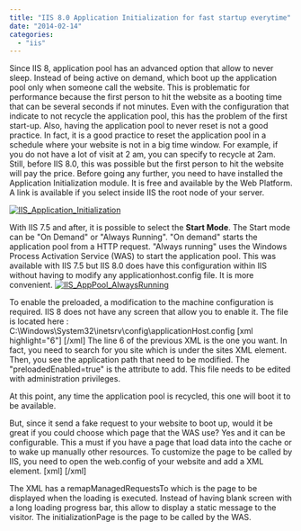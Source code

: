 ```yaml
---
title: "IIS 8.0 Application Initialization for fast startup everytime"
date: "2014-02-14"
categories: 
  - "iis"
---
```


Since IIS 8, application pool has an advanced option that allow to never sleep. Instead of being active on demand, which boot up the application pool only when someone call the website. This is problematic for performance because the first person to hit the website as a booting time that can be several seconds if not minutes. Even with the configuration that indicate to not recycle the application pool, this has the problem of the first start-up. Also, having the application pool to never reset is not a good practice. In fact, it is a good practice to reset the application pool in a schedule where your website is not in a big time window. For example, if you do not have a lot of visit at 2 am, you can specify to recycle at 2am. Still, before IIS 8.0, this was possible but the first person to hit the website will pay the price. Before going any further, you need to have installed the Application Initialization module. It is free and available by the Web Platform. A link is available if you select inside IIS the root node of your server.

[![IIS_Application_Initialization](http://patrickdesjardins.com/blog/wp-content/uploads/2014/01/IIS_Application_Initialization-400x212.png)](http://patrickdesjardins.com/blog/iis-8-0-application-initialization-for-fast-startup-everytime/iis_application_initialization)

With IIS 7.5 and after, it is possible to select the **Start Mode**. The Start mode can be "On Demand" or "Always Running". "On demand" starts the application pool from a HTTP request. "Always running" uses the Windows Process Activation Service (WAS) to start the application pool. This was available with IIS 7.5 but IIS 8.0 does have this configuration within IIS without having to modify any applicationhost.config file. It is more convenient. [![IIS_AppPool_AlwaysRunning](http://patrickdesjardins.com/blog/wp-content/uploads/2014/01/IIS_AppPool_AlwaysRunning-362x400.png)](http://patrickdesjardins.com/blog/iis-8-0-application-initialization-for-fast-startup-everytime/iis_apppool_alwaysrunning)

To enable the preloaded, a modification to the machine configuration is required. IIS 8 does not have any screen that allow you to enable it. The file is located here : C:\\Windows\\System32\\inetsrv\\config\\applicationHost.config \[xml highlight="6"\] <sites> <site name="Default Web Site" id="1"> <application path="/"> <virtualDirectory path="/" physicalPath="%SystemDrive%\\inetpub\\wwwroot" /> </application> <application path="/TestToDelete" applicationPool="II8NoSleep" preloadEnabled="true"> <virtualDirectory path="/" physicalPath="C:\\inetpub\\wwwroot" /> </application> <bindings> <binding protocol="http" bindingInformation="\*:80:" /> </bindings> </site> \[/xml\] The line 6 of the previous XML is the one you want. In fact, you need to search for you site which is under the sites XML element. Then, you see the application path that need to be modified. The "preloadedEnabled=true" is the attribute to add. This file needs to be edited with administration privileges.

At this point, any time the application pool is recycled, this one will boot it to be available.

But, since it send a fake request to your website to boot up, would it be great if you could choose which page that the WAS use? Yes and it can be configurable. This a must if you have a page that load data into the cache or to wake up manually other resources. To customize the page to be called by IIS, you need to open the web.config of your website and add a XML element. \[xml\] <applicationInitialization remapManagedRequestsTo="Startup.htm" skipManagedModules="true" > <add initializationPage="/default.aspx" /> </applicationInitialization> \[/xml\]

The XML has a remapManagedRequestsTo which is the page to be displayed when the loading is executed. Instead of having blank screen with a long loading progress bar, this allow to display a static message to the visitor. The initializationPage is the page to be called by the WAS.

